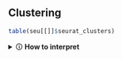 ## Clustering

<!-- Sergio Alías, 20230629 -->
<!-- Last modified 20230630 -->

```r
table(seu[[]]$seurat_clusters)
```

<details>
<summary>🛈 **How to interpret**</summary>
<br>

- **Clustering resolution: `r resolution`** (Increased values lead to a greater number of clusters. Setting this parameter between 0.4-1.2 typically returns good results for single-cell datasets of around 3K cells. Optimal resolution often increases for larger datasets)

</details>